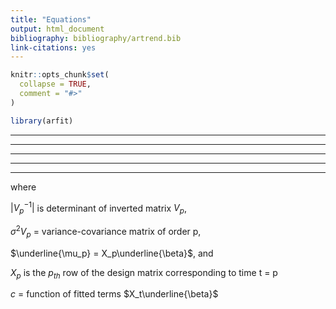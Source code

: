 ```yaml
---
title: "Equations"
output: html_document
bibliography: bibliography/artrend.bib
link-citations: yes
---
```


```r
knitr::opts_chunk$set(
  collapse = TRUE,
  comment = "#>"
)
```

```r
library(arfit)
```


\begin{align}
\tag{1}
  Y_t = \beta_0 + \beta_1 t + \epsilon_t  
\end{align}

---

\begin{align}
\tag{2}
\mathrm{L}\left( \underline{\theta}; \underline{y} \right )= \prod^n_{t=2} p\left(Y_t = y_t | Y_{t-1}=y_{t-1}\right)  p\left(Y_1=y_1 \right) 
\end{align}

---

\begin{align}
\tag{3}
logL\left( \underline{\theta}; \underline{y} \right ) = & -\frac{n}{2}log2\pi - nlog\sigma + \frac{1}{2}log(1-\phi^2) \\
&-\frac{1}{2\sigma^2}\left( (1-\phi^2)(y_1-\beta_0-\beta_1)^2 + \sum^n_{t=2}(y_t - \phi y_{t-1}-\beta_0(1-\phi^2) -t\beta_1 + \phi(t-1)\beta_1)^2 \right)  
\end{align}

---

\begin{align}
\tag{4}
\hat\sigma^2 = \frac{1}{n}\left( (1-\phi^2)(y_1-\beta_0-\beta_1)^2 + \sum^n_{t=2}(y_t - \phi y_{t-1}-\beta_0(1-\phi^2) - t\beta_1 + \phi(t-1)\beta_1)^2 \right) 
\end{align}

---

\begin{align}
\tag{5}
logL\left( \underline{\beta}, \phi; \underline{y} \right ) &= const. + \frac{1}{2}log(1-\phi^2) \\
&-\frac{n}{2}log\left( (1-\phi^2)(y_1-\beta_0-\beta_1)^2 + \sum^n_{t=2}(y_t - \phi y_{t-1}-\beta_0(1-\phi^2)-t\beta_1 + \phi(t-1)\beta_1)^2 \right) \\ 

&= const. + \frac{1}{2}log(1-\phi^2) \\
&-\frac{n}{2}log\left( (1-\phi^2)(y_1-X_1\underline{\beta})^2 + \sum^n_{t=2}(y_t - \phi y_{t-1}-X_t\underline{\beta} + \phi X_{t-1}\underline{\beta})^2 \right) 
\end{align}

---

\begin{align}
\tag{6}
logL\left( \underline{\beta}, \underline{\phi},\sigma; \underline{y} \right ) &= -\frac{n}{2}log(2\pi) -\frac{n}{2}log(\sigma^2) +\frac{1}{2}log \left|V_p^{-1} \right|
\\
&-\frac{1 }{2 \sigma^2} (\underline{y_p}-\underline{\mu_p})^T V_p^{-1}(\underline{y_p}-\underline{\mu_p}) \\

&- \frac{1}{2\sigma^2}\sum^n_{t=p+1} (y_t - c - \phi_1y_{t-1} - ... - \phi_p y_{t-p})^2 

\end{align}


where

$\left|V_p^{-1} \right|$ is determinant of inverted matrix $V_p$,

$\sigma^2V_p$ = variance-covariance matrix of order p,

$\underline{\mu_p} = X_p\underline{\beta}$, and

$X_p$ is the $p_{th}$ row of the design matrix corresponding to time t = p

$c$ = function of fitted terms $X_t\underline{\beta}$






